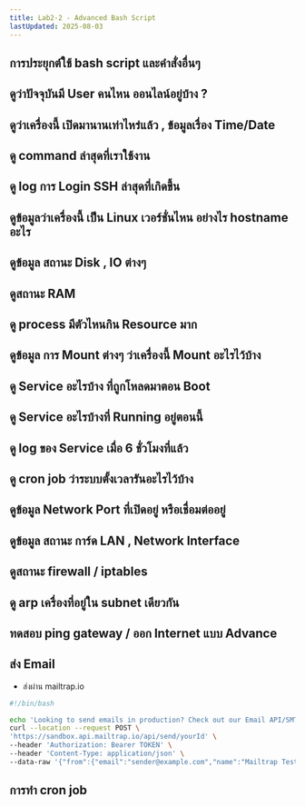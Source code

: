 ```yaml
---
title: Lab2-2 - Advanced Bash Script
lastUpdated: 2025-08-03
---
```



## การประยุกต์ใช้ bash script และคำสั่งอื่นๆ

<Card>

## ดูว่าปัจจุบันมี User คนไหน ออนไลน์อยู่บ้าง ?
## ดูว่าเครื่องนี้ เปิดมานานเท่าไหร่แล้ว , ข้อมูลเรื่อง Time/Date
## ดู command ล่าสุดที่เราใช้งาน
## ดู log การ Login SSH ล่าสุดที่เกิดขึ้น
## ดูข้อมูลว่าเครื่องนี้ เป็น Linux เวอร์ชั่นไหน อย่างไร hostname อะไร
## ดูข้อมูล สถานะ Disk , IO ต่างๆ
## ดูสถานะ RAM
## ดู process มีตัวไหนกิน Resource มาก
## ดูข้อมูล การ Mount ต่างๆ ว่าเครื่องนี้ Mount อะไรไว้บ้าง
## ดู Service อะไรบ้าง ที่ถูกโหลดมาตอน Boot
## ดู Service อะไรบ้างที่ Running อยู่ตอนนี้
## ดู log ของ Service เมื่อ 6 ชั่วโมงที่แล้ว
## ดู cron job ว่าระบบตั้งเวลารันอะไรไว้บ้าง
## ดูข้อมูล Network Port ที่เปิดอยู่ หรือเชื่อมต่ออยู่
## ดูข้อมูล สถานะ การ์ด LAN , Network Interface
## ดูสถานะ firewall / iptables
## ดู arp เครื่องที่อยู่ใน subnet เดียวกัน
## ทดสอบ ping gateway / ออก Internet แบบ Advance
## ส่ง Email

- ส่งผ่าน mailtrap.io

```bash
#!/bin/bash

echo 'Looking to send emails in production? Check out our Email API/SMTP product!'
curl --location --request POST \
'https://sandbox.api.mailtrap.io/api/send/yourId' \
--header 'Authorization: Bearer TOKEN' \
--header 'Content-Type: application/json' \
--data-raw '{"from":{"email":"sender@example.com","name":"Mailtrap Test"},"to":[{"email":"receiver@example.com"}],"subject":"You are awesome!","text":"Congrats for sending test email with Mailtrap!","category":"Integration Test"}'
```

## การทำ cron job

</Card>